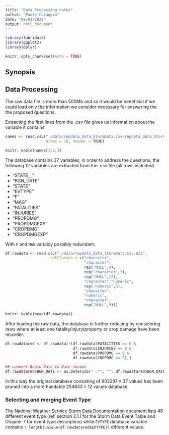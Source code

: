 ```yaml
---
title: "Data Processing notes"
author: "Paolo Coraggio"
date: "09/01/2020"
output: html_document
---
```


```r
library(lubridate)
library(ggplot2)
library(dplyr)

knitr::opts_chunk$set(echo = TRUE)
```

## Synopsis



## Data Processing

The raw data file is more than 500Mb and so it would be beneficial if we could load only the information we consider necessary for answering the the proposed questions.

Extracting the first lines from the .csv file gives us information about the variable it contains

```r
names <- read.csv("./data/repdata_data_StormData.csv/repdata_data_StormData.csv", 
                  nrows = 10, header = TRUE)

knitr::kable(names[1:3,])
```

The database contains $37$ variables, in order to address the questions, the following 12 variables are extracted from the .csv file (all rows included)

- "STATE__"    
- "BGN_DATE"   
- "STATE"      
- "EVTYPE"     
- "F"          
- "MAG"       
- "FATALITIES" 
- "INJURIES"   
- "PROPDMG"    
- "PROPDMGEXP" 
- "CROPDMG"    
- "CROPDMGEXP"

With `F` and `MAG` variably possibly redundant. 

```r
df.rawdata <- read.csv("./data/repdata_data_StormData.csv.bz2",
                    colClasses = c("character", 
                                   "character", 
                                   rep("NULL",4), 
                                   rep("character",2),
                                   rep("NULL",12),
                                   "character","numeric",
                                   rep("numeric",3),
                                   "character", 
                                   "numeric", 
                                   "character", 
                                   rep("NULL",9)))

knitr::kable(head(df.rawdata))
```

After loading the raw data, the database is further reducing by considering raws where at least one fatality/injury/property or crop damage have been recorder.

```r
df.rawdatared <- df.rawdata[!(df.rawdata$FATALITIES == 0 &
                              df.rawdata$INJURIES == 0 &
                              df.rawdata$PROPDMG == 0 &
                              df.rawdata$CROPDMG == 0),]

## convert Begin Date to Date format
df.rawdatared$BGN_DATE <- as.Date(sub(" .*", "", df.rawdatared$BGN_DATE), format("%m/%d/%Y"))
```

In this way the original database consisting of $902297 \times 37$ values has been pruned into a more handable $254633 \times 12$ values database.

### Selecting and merging Event Type

The [National Weather Service Storm Data Documentation](https://d396qusza40orc.cloudfront.net/repdata%2Fpeer2_doc%2Fpd01016005curr.pdf) document lists $48$ different event type (ref. section 2.1.1 for the Storm Data Event Table and Chapter 7 for event type description) while `EVTYPE` database variable contains `r length(unique(df.rawdatared$EVTYPE))` different values.  